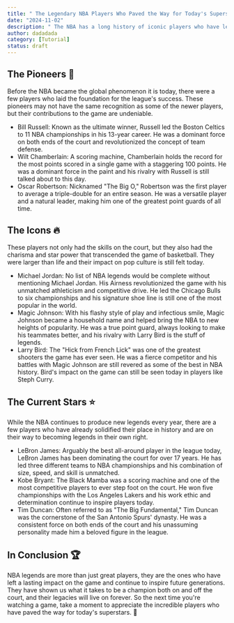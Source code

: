 ```yaml
---
title: " The Legendary NBA Players Who Paved the Way for Today's Superstars 🏀"
date: "2024-11-02"
description: " The NBA has a long history of iconic players who have left an indelible mark on the sport. These legends have not only entertained us with their incredible skills on the court, but they have also inspired generations of basketball players and fans alike. In this blog post, we will take a trip down memory lane and pay tribute to some of the greatest NBA players of all time."
author: dadadada
category: [Tutorial]
status: draft
---
```


## The Pioneers 🌟
Before the NBA became the global phenomenon it is today, there were a few players who laid the foundation for the league's success. These pioneers may not have the same recognition as some of the newer players, but their contributions to the game are undeniable.
- Bill Russell: Known as the ultimate winner, Russell led the Boston Celtics to 11 NBA championships in his 13-year career. He was a dominant force on both ends of the court and revolutionized the concept of team defense.
- Wilt Chamberlain: A scoring machine, Chamberlain holds the record for the most points scored in a single game with a staggering 100 points. He was a dominant force in the paint and his rivalry with Russell is still talked about to this day.
- Oscar Robertson: Nicknamed "The Big O," Robertson was the first player to average a triple-double for an entire season. He was a versatile player and a natural leader, making him one of the greatest point guards of all time.
## The Icons 🔥
These players not only had the skills on the court, but they also had the charisma and star power that transcended the game of basketball. They were larger than life and their impact on pop culture is still felt today.
- Michael Jordan: No list of NBA legends would be complete without mentioning Michael Jordan. His Airness revolutionized the game with his unmatched athleticism and competitive drive. He led the Chicago Bulls to six championships and his signature shoe line is still one of the most popular in the world.
- Magic Johnson: With his flashy style of play and infectious smile, Magic Johnson became a household name and helped bring the NBA to new heights of popularity. He was a true point guard, always looking to make his teammates better, and his rivalry with Larry Bird is the stuff of legends.
- Larry Bird: The "Hick from French Lick" was one of the greatest shooters the game has ever seen. He was a fierce competitor and his battles with Magic Johnson are still revered as some of the best in NBA history. Bird's impact on the game can still be seen today in players like Steph Curry.
## The Current Stars ⭐️
While the NBA continues to produce new legends every year, there are a few players who have already solidified their place in history and are on their way to becoming legends in their own right.
- LeBron James: Arguably the best all-around player in the league today, LeBron James has been dominating the court for over 17 years. He has led three different teams to NBA championships and his combination of size, speed, and skill is unmatched.
- Kobe Bryant: The Black Mamba was a scoring machine and one of the most competitive players to ever step foot on the court. He won five championships with the Los Angeles Lakers and his work ethic and determination continue to inspire players today.
- Tim Duncan: Often referred to as "The Big Fundamental," Tim Duncan was the cornerstone of the San Antonio Spurs' dynasty. He was a consistent force on both ends of the court and his unassuming personality made him a beloved figure in the league.
## In Conclusion 🏆
NBA legends are more than just great players, they are the ones who have left a lasting impact on the game and continue to inspire future generations. They have shown us what it takes to be a champion both on and off the court, and their legacies will live on forever. So the next time you're watching a game, take a moment to appreciate the incredible players who have paved the way for today's superstars. 🙌